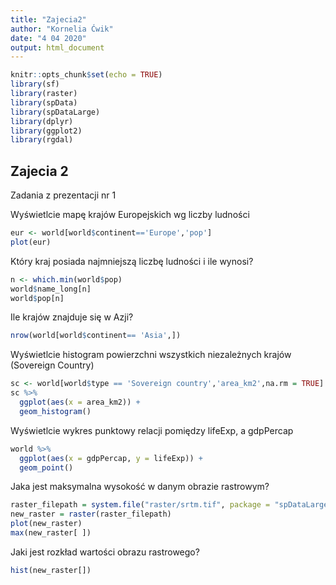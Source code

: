 ```yaml
---
title: "Zajecia2"
author: "Kornelia Ćwik"
date: "4 04 2020"
output: html_document
---
```


```r
knitr::opts_chunk$set(echo = TRUE)
library(sf)
library(raster)
library(spData)
library(spDataLarge)
library(dplyr)
library(ggplot2)
library(rgdal)
```

## Zajecia 2
Zadania z prezentacji nr 1

Wyświetlcie mapę krajów Europejskich  wg liczby ludności

```r
eur <- world[world$continent=='Europe','pop']
plot(eur)
```

Który kraj posiada najmniejszą liczbę ludności i ile wynosi?

```r
n <- which.min(world$pop)
world$name_long[n]
world$pop[n]
```

Ile krajów znajduje się w Azji?

```r
nrow(world[world$continent== 'Asia',])
```

Wyświetlcie histogram powierzchni  wszystkich niezależnych krajów (Sovereign Country)

```r
sc <- world[world$type == 'Sovereign country','area_km2',na.rm = TRUE]
sc %>%
  ggplot(aes(x = area_km2)) +
  geom_histogram()
```

Wyświetlcie wykres punktowy relacji pomiędzy lifeExp, a gdpPercap
```r
world %>%
  ggplot(aes(x = gdpPercap, y = lifeExp)) +
  geom_point()
```

Jaka jest maksymalna wysokość w danym obrazie rastrowym?

```r
raster_filepath = system.file("raster/srtm.tif", package = "spDataLarge")
new_raster = raster(raster_filepath)
plot(new_raster)
max(new_raster[ ])
```
Jaki jest rozkład wartości obrazu rastrowego?
```r
hist(new_raster[])

```



